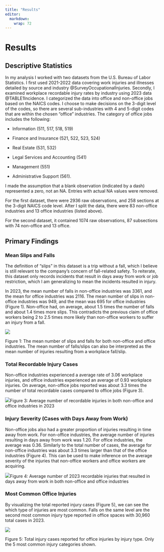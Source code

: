 ```yaml
---
title: "Results"
editor: 
  markdown: 
    wrap: 72
---
```


# Results

## Descriptive Statistics

In my analysis I worked with two datasets from the U.S. Bureau of Labor
Statistics. I first used 2021-2022 data covering work injuries and
illnesses detailed by source and industry @SurveyOccupationalInjuries.
Secondly, I examined workplace recordable injury rates by industry using
2023 data @TABLE1Incidence. I categorized the data into office and
non-office jobs based on the NAICS codes. I choose to make decisions on
the 3-digit level of the codes, so there are several sub-industries with
4 and 5-digit codes that are within the chosen "office" industries. The
category of office jobs includes the following:

-   Information (511, 517, 518, 519)

-   Finance and Insurance (521, 522, 523, 524)

-   Real Estate (531, 532)

-   Legal Services and Accounting (541)

-   Management (551)

-   Administrative Support (561).

I made the assumption that a blank observation (indicated by a dash)
represented a zero, not an NA. Entries with actual NA values were
removed.

For the first dataset, there were 2936 raw observations, and 258
sections at the 3-digit NAICS code level. After I split the data, there
were 83 non-office industries and 13 office industries (listed above).

For the second dataset, it contained 1074 raw observations, 87
subsections with 74 non-office and 13 office.

## Primary Findings

### Mean Slips and Falls

The definition of "slips" in this dataset is a trip without a fall,
which I believe is still relevant to the company's concern of
fall-related safety. To reiterate, this dataset only records incidents
that result in days away from work or job restriction, which I am
generalizing to mean the incidents resulted in injury.

In 2023, the mean number of falls in non-office industries was 3361, and
the mean for office industries was 2116. The mean number of slips in
non-office industries was 949, and the mean was 695 for office
industries (Figure 1). Non-office had, on average, about 1.5 times the
number of falls and about 1.4 times more slips. This contradicts the
previous claim of office workers being 2 to 2.5 times more likely than
non-office workers to suffer an injury from a fall.

![](images/clipboard-3063715368.png)

Figure 1: The mean number of slips and falls for both non-office and
office industries. The mean number of falls/slips can also be
interpreted as the mean number of injuries resulting from a workplace
fall/slip.

### Total Recordable Injury Cases

Non-office industries experienced a average rate of 3.06 workplace
injuries, and office industries experienced an average of 0.93 workplace
injuries. On average, non-office jobs reported was about 3.3 times the
number of total recordable cases compared to office jobs (Figure 3).

![](images/clipboard-3366280658.png)Figure 3: Average number of
recordable injuries in both non-office and office industries in 2023

### Injury Severity (Cases with Days Away from Work)

Non-office jobs also had a greater proportion of injuries resulting in
time away from work. For non-office industries, the average number of
injuries resulting in days away from work was 1.20. For office
industries, the average was 0.36. Similarly to the total number of
cases, the average for non-office industries was about 3.3 times larger
than that of the office industries (Figure 4). This can be used to make
inference on the average severity of the injuries that non-office
workers and office workers are acquiring.

![](images/clipboard-2258917691.png)Figure 4: Average number of 2023
recordable injuries that resulted in days away from work in both
non-office and office industries

### Most Common Office Injuries

By visualizing the total reported injury cases (Figure 5), we can see
the which type of injuries are most common. Falls on the same level are
the second most common injury type reported in office spaces with 30,960
total cases in 2023.

![](images/clipboard-3688385538.png)

Figure 5: Total injury cases reported for office injuries by injury
type. Only the 5 most common injury categories shown.
